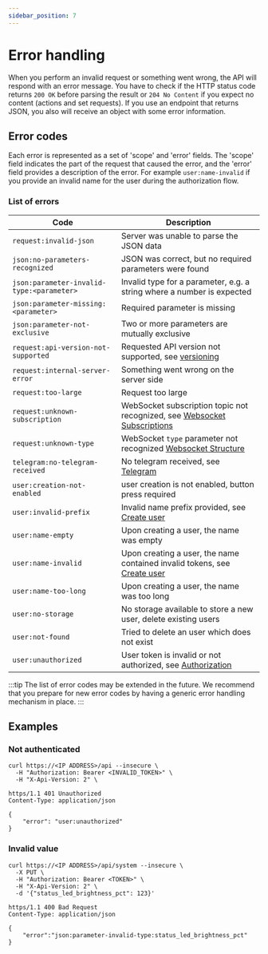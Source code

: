 ```yaml
---
sidebar_position: 7
---
```



# Error handling

<PreliminaryWarning />

When you perform an invalid request or something went wrong, the API will respond with an error message. You have to check if the HTTP status code returns `200 OK` before parsing the result or `204 No Content` if you expect no content (actions and set requests).
If you use an endpoint that returns JSON, you also will receive an object with some error information.

## Error codes

Each error is represented as a set of 'scope' and 'error' fields. The 'scope' field indicates the part of the request that caused the error, and the 'error' field provides a description of the error. For example `user:name-invalid` if you provide an invalid name for the user during the authorization flow.

### List of errors

| Code                                      | Description                                                                                                                  |
| ----------------------------------------- | ---------------------------------------------------------------------------------------------------------------------------- |
| `request:invalid-json`                    | Server was unable to parse the JSON data                                                                                     |
| `json:no-parameters-recognized`           | JSON was correct, but no required parameters were found                                                                      |
| `json:parameter-invalid-type:<parameter>` | Invalid type for a parameter, e.g. a string where a number is expected                                                       |
| `json:parameter-missing:<parameter>`      | Required parameter is missing                                                                                                |
| `json:parameter-not-exclusive`            | Two or more parameters are mutually exclusive                                                                                |
| `request:api-version-not-supported`       | Requested API version not supported, see [versioning](/docs/v2/versioning)                                                   |
| `request:internal-server-error`           | Something went wrong on the server side                                                                                      |
| `request:too-large`                       | Request too large                                                                                                            |
| `request:unknown-subscription`            | WebSocket subscription topic not recognized, see [Websocket Subscriptions](/docs/v2/websocket#subscribe)                     |
| `request:unknown-type`                    | WebSocket `type` parameter not recognized [Websocket Structure](/docs/v2/websocket#structure)                                |
| `telegram:no-telegram-received`           | No telegram received, see [Telegram](/docs/v2/telegram#error-handling)                                                       |
| `user:creation-not-enabled`               | user creation is not enabled, button press required                                                                          |
| `user:invalid-prefix`                     | Invalid name prefix provided, see [Create user](/docs/v2/authorization#create-user-and-get-token)                            |
| `user:name-empty`                         | Upon creating a user, the name was empty                                                                                     |
| `user:name-invalid`                       | Upon creating a user, the name contained invalid tokens, see [Create user](/docs/v2/authorization#create-user-and-get-token) |
| `user:name-too-long`                      | Upon creating a user, the name was too long                                                                                  |
| `user:no-storage`                         | No storage available to store a new user, delete existing users                                                              |
| `user:not-found`                          | Tried to delete an user which does not exist                                                                                 |
| `user:unauthorized`                       | User token is invalid or not authorized, see [Authorization](/docs/v2/authorization)                                         |

:::tip
The list of error codes may be extended in the future. We recommend that you prepare for new error codes by having a generic error handling mechanism in place.
:::

## Examples

### Not authenticated

```shell title="Request"
curl https://<IP ADDRESS>/api --insecure \
  -H "Authorization: Bearer <INVALID_TOKEN>" \
  -H "X-Api-Version: 2" \
```

```http title="Response"
https/1.1 401 Unauthorized
Content-Type: application/json

{
    "error": "user:unauthorized"
}
```

### Invalid value

```http title="Request"
curl https://<IP ADDRESS>/api/system --insecure \
  -X PUT \
  -H "Authorization: Bearer <TOKEN>" \
  -H "X-Api-Version: 2" \
  -d '{"status_led_brightness_pct": 123}'
```

```http title="Response"
https/1.1 400 Bad Request
Content-Type: application/json

{
    "error":"json:parameter-invalid-type:status_led_brightness_pct"
}
```
